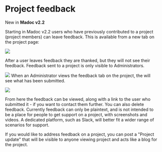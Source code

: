 
# Project feedback

<Callout emoji="🚀" type="info">New in <strong>Madoc v2.2</strong></Callout>

Starting in Madoc v2.2 users who have previously contributed to a project (project members) can leave feedback.
This is available from a new tab on the project page:

![](</assets/project-feedback-box.png>)



After a user leaves feedback they are thanked, but they will not see their feedback. Feedback sent to a project is only
visible to Administrators.

![](</assets/project-feedback-thanks.png>)
When an Administrator views the feedback tab on the project, the will see what has been submitted.

![](</assets/project-feedback-admin.png>)

From here the feedback can be viewed, along with a link to the user who submitted it - if you want to contact them
further. You can also delete feedback. Currently feedback can only be plaintext, and is not intended to be a place
for people to get support on a project, with screenshots and videos. A dedicated platform, such as Slack, will better
fit a wider range of scenarios for support.

If you would like to address feedback on a project, you can post a "Project update" that will be visible to anyone
viewing project and acts like a blog for the project.
